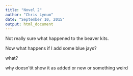 ```yaml
---
title: "Novel 2"
author: "Chris Lynum"
date: "September 10, 2015"
output: html_document
---
```


Not really sure what happened to the beaver kits. 


Now what happens if I add some blue jays?


what?


why doesn'tit show it as added or new or something weird
